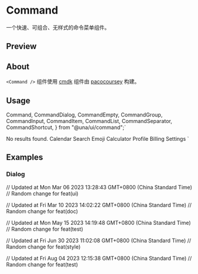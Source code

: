 

<Meta of={CommandStories} />

<PrimitiveDocsButton docsUrl='https://cmdk.paco.me/' />

# Command

一个快速、可组合、无样式的命令菜单组件。

## Preview

<Canvas of={CommandStories.Default} />

## About

`<Command />` 组件使用 [cmdk](https://cmdk.paco.me/) 组件由 [pacocoursey](https://twitter.com/pacocoursey) 构建。

## Usage

  Command,
  CommandDialog,
  CommandEmpty,
  CommandGroup,
  CommandInput,
  CommandItem,
  CommandList,
  CommandSeparator,
  CommandShortcut,
} from "@una/ui/command";`

  <CommandInput placeholder="Type a command or search..." />
  <CommandList>
    <CommandEmpty>No results found.</CommandEmpty>
    <CommandGroup heading="Suggestions">
      <CommandItem>Calendar</CommandItem>
      <CommandItem>Search Emoji</CommandItem>
      <CommandItem>Calculator</CommandItem>
    </CommandGroup>
    <CommandSeparator />
    <CommandGroup heading="Settings">
      <CommandItem>Profile</CommandItem>
      <CommandItem>Billing</CommandItem>
      <CommandItem>Settings</CommandItem>
    </CommandGroup>
  </CommandList>
</Command>`

<Source code={importCode} language='ts' dark />
<Source code={usageCode} language='tsx' dark />

## Examples

### Dialog

<Canvas of={CommandStories.Dialog} />

// Updated at Mon Mar 06 2023 13:28:43 GMT+0800 (China Standard Time)
// Random change for feat(ui)

// Updated at Fri Mar 10 2023 14:02:22 GMT+0800 (China Standard Time)
// Random change for feat(doc)

// Updated at Mon May 15 2023 14:19:48 GMT+0800 (China Standard Time)
// Random change for feat(test)

// Updated at Fri Jun 30 2023 11:02:08 GMT+0800 (China Standard Time)
// Random change for feat(style)

// Updated at Fri Aug 04 2023 12:15:38 GMT+0800 (China Standard Time)
// Random change for feat(test)
